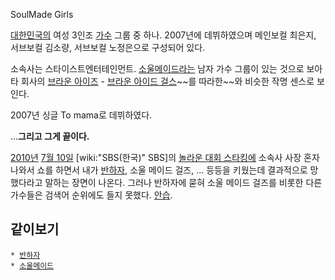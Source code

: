 SoulMade Girls

[[대한민국]]의 여성 3인조 [[가수]] 그룹 중 하나. 2007년에 데뷔하였으며 메인보컬 최은지, 서브보컬 김소량, 서브보컬 노정은으로 구성되어 있다.

소속사는 스타이스트엔터테인먼트. [[소울메이드]]라는 남자 가수 그룹이 있는 것으로 보아 타 회사의 [[브라운 아이즈]] - [[브라운 아이드 걸스]]~~를 따라한~~와 비슷한 작명 센스로 보인다.

2007년 싱글 To mama로 데뷔하였다.

…'''그리고 그게 끝이다.'''

[[2010년]] [[7월 10일]] [wiki:"SBS(한국)" SBS]의 [[놀라운 대회 스타킹]]에 소속사 사장 혼자 나와서 쇼를 하면서 내가 [[반하자]], 소울 메이드 걸즈, … 등등을 키웠는데 결과적으로 망했다라고 말하는 장면이 나온다. 그러나 반하자에 묻혀 소울 메이드 걸즈를 비롯한 다른 가수들은 검색어 순위에도 들지 못했다. [[안습]].

== 같이보기 ==
 * [[반하자]]
 * [[소울메이드]]
